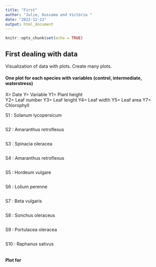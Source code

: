 ```yaml
---
title: "First"
author: "Julie, Oussama and Victória "
date: "2022-12-13"
output: html_document
---
```


```r
knitr::opts_chunk$set(echo = TRUE)
```

## First dealing with data

Visualization of data with plots. 
Create many plots.

#### One plot for each species with variables (control, intermediate, waterstress)
X= Date
Y= Variable
Y1= Plant height   
Y2= Leaf number 
Y3= Leaf lenght 
Y4= Leaf width 
Y5= Leaf area 
Y7= Chlorophyll 

S1 : Solanum lycopersicum
```r

```


S2 : Amaranthus retroflexus
```r

```


S3 : Spinacia oleracea
```r

```


S4 : Amaranthus retroflexus
```r

```


S5 : Hordeum vulgare
```r

```


S6 : Lolium perenne
```r

```


S7 : Beta vulgaris
```r

```


S8 : Sonchus oleraceus
```r

```


S9 : Portulacea oleracea
```r

```


S10 : Raphanus sativus
```r

```

#### Plot for 